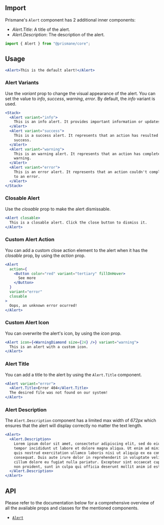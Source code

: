 ## Import

Prismane's `Alert` component has 2 additional inner components:

- _Alert.Title_: A title of the alert.
- _Alert.Description_: The description of the alert.

```js
import { Alert } from "@prismane/core";
```

## Usage

```jsx preview
<Alert>This is the default alert!</Alert>
```

### Alert Variants

Use the _variant_ prop to change the visual appearance of the alert. You can set the value to _info_, _success_, _warning_, _error_. By default, the _info_ variant is used.

```jsx preview
<Stack>
  <Alert variant="info">
    This is an info alert. It provides important information or updates.
  </Alert>
  <Alert variant="success">
    This is a success alert. It represents that an action has resulted in a
    success.
  </Alert>
  <Alert variant="warning">
    This is an warning alert. It represents that an action has completed with a
    warning.
  </Alert>
  <Alert variant="error">
    This is an error alert. It represents that an action couldn't complete due
    to an error.
  </Alert>
</Stack>
```

### Closable Alert

Use the _closable_ prop to make the alert dismissable.

```jsx preview
<Alert closable>
  This is a closable alert. Click the close button to dismiss it.
</Alert>
```

### Custom Alert Action

You can add a custom close action element to the alert when it has the _closable_ prop, by using the _action_ prop.

```jsx preview
<Alert
  action={
    <Button color="red" variant="tertiary" fillOnHover>
      See more
    </Button>
  }
  variant="error"
  closable
>
  Oops, an unknown error ocurred!
</Alert>
```

### Custom Alert Icon

You can overwrite the alert's icon, by using the _icon_ prop.

```jsx preview
<Alert icon={<WarningDiamond size={24} />} variant="warning">
  This is an alert with a custom icon.
</Alert>
```

### Alert Title

You can add a title to the alert by using the `Alert.Title` component.

```jsx preview
<Alert variant="error">
  <Alert.Title>Error 404</Alert.Title>
  The desired file was not found on our system!
</Alert>
```

### Alert Description

The `Alert.Description` component has a limited max width of _672px_ which ensures that the alert will display correctly no matter the text length.

```jsx preview
<Alert>
  <Alert.Description>
    Lorem ipsum dolor sit amet, consectetur adipiscing elit, sed do eiusmod
    tempor incididunt ut labore et dolore magna aliqua. Ut enim ad minim veniam,
    quis nostrud exercitation ullamco laboris nisi ut aliquip ex ea commodo
    consequat. Duis aute irure dolor in reprehenderit in voluptate velit esse
    cillum dolore eu fugiat nulla pariatur. Excepteur sint occaecat cupidatat
    non proident, sunt in culpa qui officia deserunt mollit anim id est laborum.
  </Alert.Description>
</Alert>
```

## API

Please refer to the documentation below for a comprehensive overview of all the available props and classes for the mentioned components.

- [`Alert`](/docs/components-api/alert-api)
